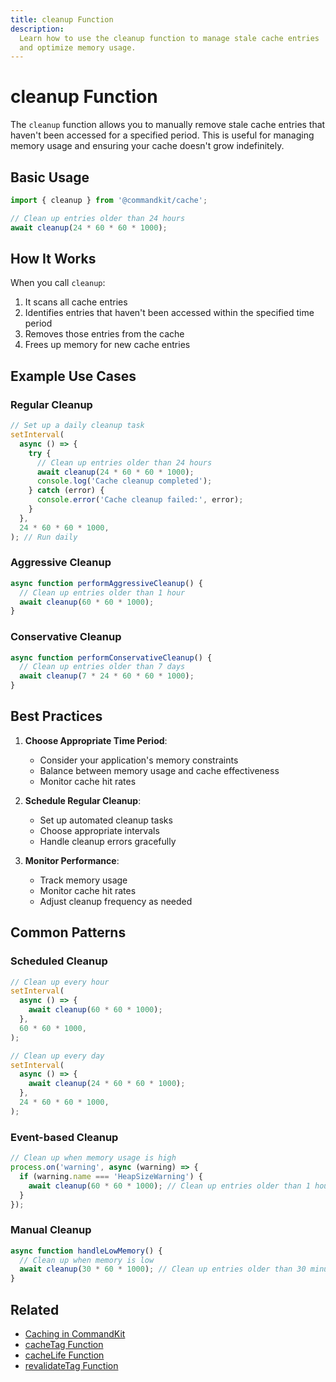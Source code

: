 ```yaml
---
title: cleanup Function
description:
  Learn how to use the cleanup function to manage stale cache entries
  and optimize memory usage.
---
```


# cleanup Function

The `cleanup` function allows you to manually remove stale cache
entries that haven't been accessed for a specified period. This is
useful for managing memory usage and ensuring your cache doesn't grow
indefinitely.

## Basic Usage

```ts
import { cleanup } from '@commandkit/cache';

// Clean up entries older than 24 hours
await cleanup(24 * 60 * 60 * 1000);
```

## How It Works

When you call `cleanup`:

1. It scans all cache entries
2. Identifies entries that haven't been accessed within the specified
   time period
3. Removes those entries from the cache
4. Frees up memory for new cache entries

## Example Use Cases

### Regular Cleanup

```ts
// Set up a daily cleanup task
setInterval(
  async () => {
    try {
      // Clean up entries older than 24 hours
      await cleanup(24 * 60 * 60 * 1000);
      console.log('Cache cleanup completed');
    } catch (error) {
      console.error('Cache cleanup failed:', error);
    }
  },
  24 * 60 * 60 * 1000,
); // Run daily
```

### Aggressive Cleanup

```ts
async function performAggressiveCleanup() {
  // Clean up entries older than 1 hour
  await cleanup(60 * 60 * 1000);
}
```

### Conservative Cleanup

```ts
async function performConservativeCleanup() {
  // Clean up entries older than 7 days
  await cleanup(7 * 24 * 60 * 60 * 1000);
}
```

## Best Practices

1. **Choose Appropriate Time Period**:

   - Consider your application's memory constraints
   - Balance between memory usage and cache effectiveness
   - Monitor cache hit rates

2. **Schedule Regular Cleanup**:

   - Set up automated cleanup tasks
   - Choose appropriate intervals
   - Handle cleanup errors gracefully

3. **Monitor Performance**:
   - Track memory usage
   - Monitor cache hit rates
   - Adjust cleanup frequency as needed

## Common Patterns

### Scheduled Cleanup

```ts
// Clean up every hour
setInterval(
  async () => {
    await cleanup(60 * 60 * 1000);
  },
  60 * 60 * 1000,
);

// Clean up every day
setInterval(
  async () => {
    await cleanup(24 * 60 * 60 * 1000);
  },
  24 * 60 * 60 * 1000,
);
```

### Event-based Cleanup

```ts
// Clean up when memory usage is high
process.on('warning', async (warning) => {
  if (warning.name === 'HeapSizeWarning') {
    await cleanup(60 * 60 * 1000); // Clean up entries older than 1 hour
  }
});
```

### Manual Cleanup

```ts
async function handleLowMemory() {
  // Clean up when memory is low
  await cleanup(30 * 60 * 1000); // Clean up entries older than 30 minutes
}
```

## Related

- [Caching in CommandKit](./01-caching-in-commandkit.mdx)
- [cacheTag Function](./02-cacheTag-function.mdx)
- [cacheLife Function](./03-cacheLife-function.mdx)
- [revalidateTag Function](./05-revalidateTag-function.mdx)
